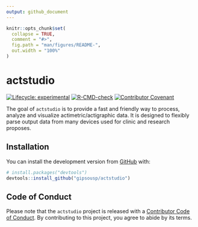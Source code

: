 ```yaml
---
output: github_document
---
```


<!-- README.md is generated from README.Rmd. Please edit that file -->

```r
knitr::opts_chunk$set(
  collapse = TRUE,
  comment = "#>",
  fig.path = "man/figures/README-",
  out.width = "100%"
)
```

# actstudio

<!-- badges: start -->

<!-- To do: Add Code coverage (when possible) <https://docs.codecov.io/> -->
[![Lifecycle: experimental](https://img.shields.io/badge/lifecycle-experimental-orange.svg)](https://www.tidyverse.org/lifecycle/#experimental)
[![R-CMD-check](https://github.com/gipsousp/actstudio/workflows/R-CMD-check/badge.svg)](https://github.com/gipsousp/actstudio/actions)
[![Contributor Covenant](https://img.shields.io/badge/Contributor%20Covenant-v2.0%20adopted-ff69b4.svg)](code_of_conduct.md)

<!-- badges: end -->

The goal of `actstudio` is to provide a fast and friendly way to process, 
analyze and visualize actimetric/actigraphic data. It is designed to flexibly parse output data from many devices used for clinic and research proposes.

## Installation

You can install the development version from [GitHub](https://github.com/) with:

``` r
# install.packages("devtools")
devtools::install_github("gipsousp/actstudio")
```
## Code of Conduct

Please note that the `actstudio` project is released with a [Contributor Code of Conduct](https://contributor-covenant.org/version/2/0/CODE_OF_CONDUCT.html). By contributing to this project, you agree to abide by its terms.

